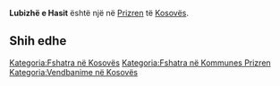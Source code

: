 {{Fshat në 
 | Emri                = Lubizhë e Hasit
 | EmriAlt                = 
 | NAME_SHORT_FORM=      
 | NAME_GENERIC=      
 | NAME_SORT_NAME_RO=      LUBIZHEEHASIT
 | FULL_NAME_RO = Lubizhë e Hasit
 | FULL_NAME_ND_RO=Lubizhe e Hasit
 | SORT_NAME_RG=LUBIZHEEHASIT
 | FULL_NAME_RG=Lubizhë e Hasit
 | FULL_NAME_ND_RG=Lubizhe e Hasit
 | SRP_NAME_SHORT_FORM=      
 | SRP_NAME_GENERIC=      
 | SRP_NAME_SORT_NAME_RO=      
 | SRP_FULL_NAME_RO = 
 | SRP_FULL_NAME_ND_RO=
 | SRP_SORT_NAME_RG=
 | SRP_FULL_NAME_RG=
 | SRP_FULL_NAME_ND_RG=
 | Emri (Rasa dhanore) = 
 | Figura              = 
 | Shteti              = Kosovo
 | Komuna              = Prizren
 | Kodi postar         = 
 | Sipërfaqja          = 

 | Popullsia           = 

 | Regj. i popullsisë  = 
 | Dend. e popullsisë  = 
 | Faqja zyrtare       = 
 <!--- Koordinatat ----> 
 | Gjerësia            = 42.260833
 | Gjatësia            = 20.571667
 | Lartësia            = 
}}
'''Lubizhë e Hasit''' është një [[]] në [[Prizren]] të [[Kosovës]].

<!-- == Gjeografia == -->
<!-- == Historia == -->
<!-- == Demografia == -->
== Shih edhe ==
{{Komuna Prizren}}
{{Kosovo-Administrata-Cung}}

[[Kategoria:Fshatra në Kosovës]]
[[Kategoria:Fshatra në Kommunes Prizren]]
[[Kategoria:Vendbanime në Kosovës]]